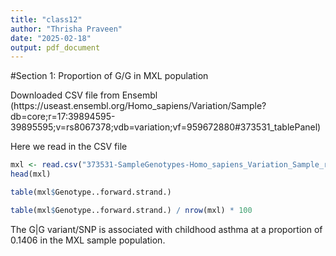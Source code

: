 ```yaml
---
title: "class12"
author: "Thrisha Praveen"
date: "2025-02-18"
output: pdf_document
---
```


#Section 1: Proportion of G/G in MXL population

Downloaded CSV file from Ensembl (https://useast.ensembl.org/Homo_sapiens/Variation/Sample?db=core;r=17:39894595-39895595;v=rs8067378;vdb=variation;vf=959672880#373531_tablePanel)

Here we read in the CSV file
```r
mxl <- read.csv("373531-SampleGenotypes-Homo_sapiens_Variation_Sample_rs8067378.csv")
head(mxl)
```
```r
table(mxl$Genotype..forward.strand.)
```

```r
table(mxl$Genotype..forward.strand.) / nrow(mxl) * 100
```

The G|G variant/SNP is associated with childhood asthma at a proportion of 0.1406 in the MXL sample population.